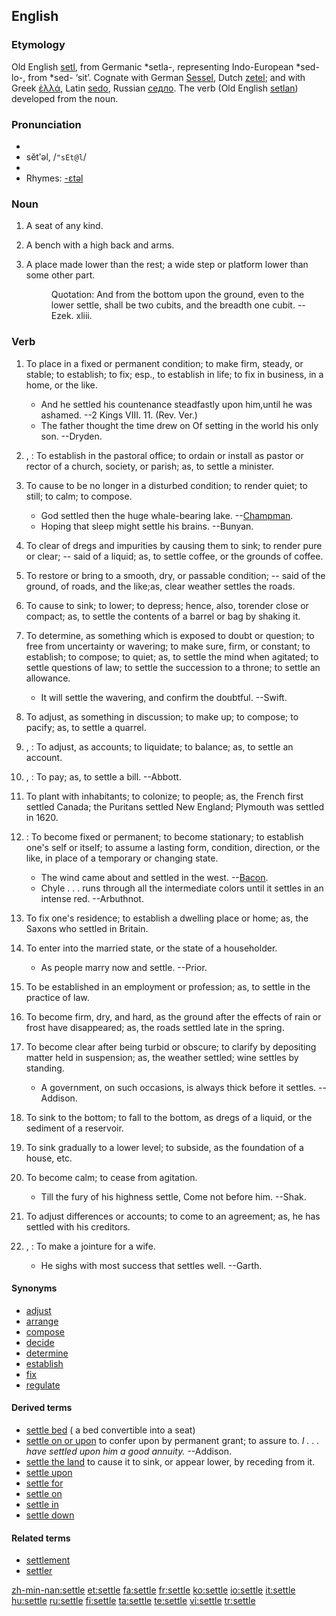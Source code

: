 ==English==

===Etymology===
Old English [[setl]], from Germanic *setla-, representing Indo-European *sed-lo-, from *sed- ‘sit’. Cognate with German [[Sessel]], Dutch [[zetel]]; and with Greek [[ἑλλά]], Latin [[sedo]], Russian [[седло]].  The verb (Old English [[setlan]]) developed from the noun.

===Pronunciation===
*{{IPA|/ˈsɛtəl/}}
*sĕtʹəl, /<tt>"sEt@l</tt>/
*{{audio|en-us-settle.ogg|Audio (US)}}
*Rhymes: [[Rhymes:English:-ɛtəl|-ɛtəl]]

===Noun===
{{en-noun}}

# {{archaic}} A seat of any kind.
# A bench with a high back and arms.
# {{obsolete}} A place made lower than the rest; a wide step or platform lower than some other part.
#:Quotation:  And from the bottom upon the ground, even to the lower settle, shall be two cubits, and the breadth one cubit. --Ezek. xliii.

===Verb===
{{en-verb|settl|ing}}

# {{transitive}} To place in a fixed or permanent condition; to make firm, steady, or stable; to establish; to fix; esp., to establish in life; to fix in business, in a home, or the like.
#* And he settled his countenance steadfastly upon him,until he was ashamed. --2 Kings VIII. 11. (Rev. Ver.)
#* The father thought the time drew on Of setting in the world his only son. --Dryden.
# {{transitive}}, {{obsolete}} {{US}}: To establish in the pastoral office; to ordain or install as pastor or rector of a church, society, or parish; as, to settle a minister.
# {{transitive}} To cause to be no longer in a disturbed condition; to render quiet; to still; to calm; to compose.
#* God settled then the huge whale-bearing lake. --[[w:Chapman|Champman]].
#* Hoping that sleep might settle his brains. --Bunyan.
# {{transitive}} To clear of dregs and impurities by causing them to sink; to render pure or clear; -- said of a liquid; as, to settle coffee, or the grounds of coffee.
# {{transitive}} To restore or bring to a smooth, dry, or passable condition; -- said of the ground, of roads, and the like;as, clear weather settles the roads.
# {{transitive}} To cause to sink; to lower; to depress; hence, also, torender close or compact; as, to settle the contents of a barrel or bag by shaking it.
# {{transitive}} To determine, as something which is exposed to doubt or question; to free from uncertainty or wavering; to make sure, firm, or constant; to establish; to compose; to quiet; as, to settle the mind when agitated; to settle questions of law; to settle the succession to a throne; to settle an allowance.
#* It will settle the wavering, and confirm the doubtful. --Swift.
# {{transitive}} To adjust, as something in discussion; to make up; to compose; to pacify; as, to settle a quarrel.
# {{transitive}}, {{archaic}}: To adjust, as accounts; to liquidate; to balance; as, to settle an account.
# {{transitive}}, {{colloquial}}: To pay; as, to settle a bill. --Abbott.
# {{transitive}} To plant with inhabitants; to colonize; to people; as, the French first settled Canada; the Puritans settled New England; Plymouth was settled in 1620.
# {{intransitive}}: To become fixed or permanent; to become stationary; to establish one's self or itself; to assume a lasting form, condition, direction, or the like, in place of a temporary or changing state.
#* The wind came about and settled in the west. --[[w:Bacon|Bacon]].
#* Chyle . . . runs through all the intermediate colors until it settles in an intense red. --Arbuthnot.
# {{intransitive}} To fix one's residence; to establish a dwelling place or home; as, the Saxons who settled in Britain.
# {{intransitive}} To enter into the married state, or the state of a householder.
#* As people marry now and settle. --Prior.
# {{intransitive}} To be established in an employment or profession; as, to settle in the practice of law.
# {{intransitive}} To become firm, dry, and hard, as the ground after the effects of rain or frost have disappeared; as, the roads settled late in the spring.
# {{intransitive}} To become clear after being turbid or obscure; to clarify by depositing matter held in suspension; as, the weather settled; wine settles by standing.
#* A government, on such occasions, is always thick before it settles. --Addison.
# {{intransitive}} To sink to the bottom; to fall to the bottom, as dregs of a liquid, or the sediment of a reservoir.
# {{intransitive}} To sink gradually to a lower level; to subside, as the foundation of a house, etc.
# {{intransitive}} To become calm; to cease from agitation.
#* Till the fury of his highness settle, Come not before him. --Shak.
# {{intransitive}} To adjust differences or accounts; to come to an agreement; as, he has settled with his creditors.
# {{intransitive}}, {{obsolete}}: To make a jointure for a wife.
#* He sighs with most success that settles well. --Garth.

====Synonyms====
* [[adjust]]
* [[arrange]]
* [[compose]]
* [[decide]]
* [[determine]]
* [[establish]]
* [[fix]]
* [[regulate]]

====Derived terms====
* [[settle bed]] ({{UK}} a bed convertible into a seat)
* [[settle on or upon]] {{archaic}} to confer upon by permanent grant; to assure to. ''I . . . have settled upon him a good annuity.'' --Addison.
* [[settle the land]] {{obsolete}} {{nautical}} to cause it to sink, or appear lower, by receding from it.
* [[settle upon]]
* [[settle for]]
* [[settle on]]
* [[settle in]]
* [[settle down]]

====Related terms====
* [[settlement]]
* [[settler]]

{{webster}}

[[zh-min-nan:settle]]
[[et:settle]]
[[fa:settle]]
[[fr:settle]]
[[ko:settle]]
[[io:settle]]
[[it:settle]]
[[hu:settle]]
[[ru:settle]]
[[fi:settle]]
[[ta:settle]]
[[te:settle]]
[[vi:settle]]
[[tr:settle]]